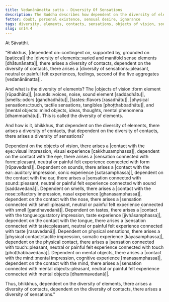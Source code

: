 ```yaml
---
title: Vedanānānatta sutta - Diversity Of Sensations
description: The Buddha describes how dependent on the diversity of elements, there arises a diversity of contacts, and dependent on the diversity of contacts, there arises a diversity of sensations.
fetter: doubt, personal existence, sensual desire, ignorance
tags: diversity, elements, contacts, sensations, objects of vision, sounds, smells, tastes, physical sensations, mental objects, form element, sound element, odor element, taste element, touch element, six sense bases, sn, sn12-21, sn14
slug: sn14.4
---
```


At Sāvatthi.

"Bhikkhus, |dependent on::contingent on, supported by, grounded on [paṭicca]| the |diversity of elements::varied and manifold sense elements [dhātunānatta]|, there arises a diversity of contacts, dependent on the diversity of contacts, there arises a |diversity of sensations::pleasant, neutral or painful felt experiences, feelings, second of the five aggregates [vedanānānatta]|.

And what is the diversity of elements? The |objects of vision::form element [rūpadhātu]|, |sounds::voices, noise, sound element [saddadhātu]|, |smells::odors [gandhadhātu]|, |tastes::flavors [rasadhātu]|, |physical sensations::touch, tactile sensations, tangibles [phoṭṭhabbadhātu]|, and |mental objects::mind objects, ideas, thoughts, mental phenomena [dhammadhātu]|. This is called the diversity of elements.

And how is it, bhikkhus, that dependent on the diversity of elements, there arises a diversity of contacts, that dependent on the diversity of contacts, there arises a diversity of sensations?

Dependent on the objects of vision, there arises a |contact with the eye::visual impression, visual experience [cakkhusamphassa]|, dependent on the contact with the eye, there arises a |sensation connected with form::pleasant, neutral or painful felt experience connected with form [rūpavedanā]|.
Dependent on sounds, there arises a |contact with the ear::auditory impression, sonic experience [sotasamphassa]|, dependent on the contact with the ear, there arises a |sensation connected with sound::pleasant, neutral or painful felt experience connected with sound [saddavedanā]|.
Dependent on smells, there arises a |contact with the nose::olfactory impression, nasal experience [ghanasamphassa]|, dependent on the contact with the nose, there arises a |sensation connected with smell::pleasant, neutral or painful felt experience connected with smell [gandhavedanā]|.
Dependent on tastes, there arises a |contact with the tongue::gustatory impression, taste experience [jivhāsamphassa]|, dependent on the contact with the tongue, there arises a |sensation connected with taste::pleasant, neutral or painful felt experience connected with taste [rasavedanā]|.
Dependent on physical sensations, there arises a |physical contact::tactile impression, somatic experience [kāyasamphassa]|, dependent on the physical contact, there arises a |sensation connected with touch::pleasant, neutral or painful felt experience connected with touch [phoṭṭhabbavedanā]|.
Dependent on mental objects, there arises a |contact with the mind::mental impression, cognitive experience [manasamphassa]|, dependent on the contact with the mind, there arises a |sensation connected with mental objects::pleasant, neutral or painful felt experience connected with mental objects [dhammavedanā]|.

Thus, bhikkhus, dependent on the diversity of elements, there arises a diversity of contacts, dependent on the diversity of contacts, there arises a diversity of sensations."